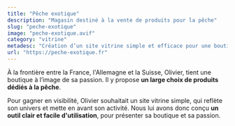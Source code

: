 ```yaml
---
title: "Pêche exotique"
description: "Magasin destiné à la vente de produits pour la pêche"
slug: "peche-exotique"
image: "peche-exotique.avif"
category: "vitrine"
metadesc: "Création d’un site vitrine simple et efficace pour une boutique de pêche située aux frontières de la France, de l’Allemagne et de la Suisse. Un outil clair, pensé pour valoriser la passion d’Olivier."
url: "https://peche-exotique.fr"
---
```


À la frontière entre la France, l'Allemagne et la Suisse, Olivier, tient une boutique à l’image de sa passion. Il y propose **un large choix de produits dédiés à la pêche**.

Pour gagner en visibilité, Olivier souhaitait un site vitrine simple, qui reflète son univers et mette en avant son activité.
Nous lui avons donc conçu **un outil clair et facile d'utilisation**, pour présenter sa boutique et sa passion.

